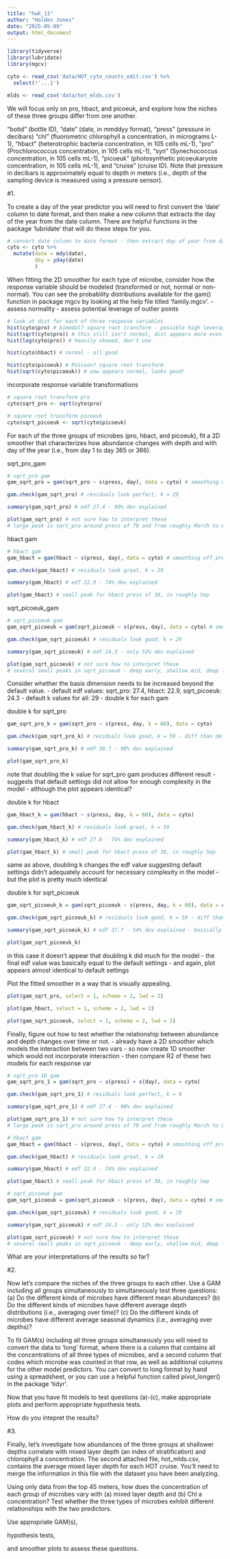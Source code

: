 ```yaml
---
title: "hwk_11"
author: "Holden Jones"
date: "2025-05-09"
output: html_document
---
```


```r
library(tidyverse)
library(lubridate)
library(mgcv)

cyto <- read_csv('data/HOT_cyto_counts_edit.csv') %>%
  select(!'...1')

mlds <- read_csv('data/hot_mlds.csv')
```

We will focus only on pro, hbact, and picoeuk, and explore how the niches of
  these three groups differ from one another.


"botid" (bottle ID), "date" (date, in mmddyy format), "press" (pressure in decibars) 
  "chl" (fluorometric chlorophyll a concentration, in micrograms L-1), "hbact" 
  (heterotrophic bacteria concentration, in 105 cells mL-1), "pro" (Prochlorococcus 
  concentration, in 105 cells mL-1), "syn" (Synechococcus concentration, in 105 
  cells mL-1), "picoeuk" (photosynthetic picoeukaryote concentration, in 105 cells 
  mL-1), and "cruise" (cruise ID). Note that pressure in decibars is approximately 
  equal to depth in meters (i.e., depth of the sampling device is measured using a 
  pressure sensor).

#1. 

To create a day of the year predictor you will need to 
  first convert the ‘date’ column to date format, and then make a new column 
  that extracts the day of the year from the date column. There are helpful 
  functions in the package ‘lubridate’ that will do these steps for you.
```r
# convert date column to date format - then extract day of year from date column
cyto <- cyto %>%
  mutate(date = mdy(date),
         day = yday(date)
         )
```


When fitting the 2D smoother for each type of microbe, consider how the response 
  variable should be modeled (transformed or not, normal or non-normal). You can 
  see the probability distributions available for the gam() function in package 
  mgcv by looking at the help file titled ‘family.mgcv’.
- assess normality
- assess potential leverage of outlier points
```r
# look at dist for each of three response variables
hist(cyto$pro) # bimodal? square root transform - possible high leverage to right
hist(sqrt(cyto$pro)) # this still isn't normal, dist appears more even now tho
hist(log(cyto$pro)) # heavily skewed, don't use

hist(cyto$hbact) # normal - all good

hist(cyto$picoeuk) # Poisson? square root transform
hist(sqrt(cyto$picoeuk)) # now appears normal, looks good!
```

incorporate response variable transformations
```r
# square root transform pro
cyto$sqrt_pro <- sqrt(cyto$pro)

# square root transform picoeuk
cyto$sqrt_picoeuk <- sqrt(cyto$picoeuk)
```

For each of the three groups of microbes (pro, hbact, and picoeuk), fit a 2D 
  smoother that characterizes how abundance changes with depth and with day of 
  the year (i.e., from day 1 to day 365 or 366). 
  
sqrt_pro_gam
```r
# sqrt_pro gam
gam_sqrt_pro = gam(sqrt_pro ~ s(press, day), data = cyto) # smoothing off press, day

gam.check(gam_sqrt_pro) # residuals look perfect, k = 29

summary(gam_sqrt_pro) # edf 27.4 - 90% dev explained

plot(gam_sqrt_pro) # not sure how to interpret these
# large peak in sqrt_pro around press of 70 and from roughly March to Oct?
```

hbact gam
```r
# hbact gam
gam_hbact = gam(hbact ~ s(press, day), data = cyto) # smoothing off press, day

gam.check(gam_hbact) # residuals look great, k = 29

summary(gam_hbact) # edf 22.9 - 74% dev explained

plot(gam_hbact) # small peak for hbact press of 30, in roughly Sep
```

sqrt_picoeuk_gam
```r
# sqrt_picoeuk gam
gam_sqrt_picoeuk = gam(sqrt_picoeuk ~ s(press, day), data = cyto) # smoothing off press, day

gam.check(gam_sqrt_picoeuk) # residuals look good, k = 29

summary(gam_sqrt_picoeuk) # edf 24.3 - only 52% dev explained

plot(gam_sqrt_picoeuk) # not sure how to interpret these
# several small peaks in sqrt_picoeuk - deep early, shallow mid, deep late in year
```

Consider whether the basis dimension needs to be increased beyond the default value.
- default edf values: sqrt_pro: 27.4, hbact: 22.9, sqrt_picoeuk: 24.3
- default k values for all: 29
- double k for each gam

double k for sqrt_pro
```r
gam_sqrt_pro_k = gam(sqrt_pro ~ s(press, day, k = 60), data = cyto) 

gam.check(gam_sqrt_pro_k) # residuals look good, k = 59 - diff than default

summary(gam_sqrt_pro_k) # edf 38.7 - 90% dev explained

plot(gam_sqrt_pro_k)
```

note that doubling the k value for sqrt_pro gam produces different result
- suggests that default settings did not allow for enough complexity in the model
- although the plot appears identical?

double k for hbact
```r
gam_hbact_k = gam(hbact ~ s(press, day, k = 60), data = cyto)

gam.check(gam_hbact_k) # residuals look great, k = 59

summary(gam_hbact_k) # edf 27.8 - 74% dev explained

plot(gam_hbact_k) # small peak for hbact press of 30, in roughly Sep
```

same as above, doubling k changes the edf value suggesting default settings didn't 
  adequately account for necessary complexity in the model -  but the plot is
  pretty much identical

double k for sqrt_picoeuk
```r
gam_sqrt_picoeuk_k = gam(sqrt_picoeuk ~ s(press, day, k = 60), data = cyto) 

gam.check(gam_sqrt_picoeuk_k) # residuals look good, k = 59 - diff than default

summary(gam_sqrt_picoeuk_k) # edf 37.7 - 54% dev explained - basically the same

plot(gam_sqrt_picoeuk_k)
```

in this case it doesn't appear that doubling k did much for the model
- the final edf value was basically equal to the default settings
- and again, plot appears almost identical to default settings
  
Plot the fitted smoother in a way that is visually appealing. 
```r
plot(gam_sqrt_pro, select = 1, scheme = 2, lwd = 2)

plot(gam_hbact, select = 1, scheme = 2, lwd = 2)

plot(gam_sqrt_picoeuk, select = 1, scheme = 2, lwd = 2)
```

Finally, figure out how to test whether the relationship between abundance and 
  depth changes over time or not. 
- already have a 2D smoother which models the interaction between two vars
- so now create 1D smoother which would not incorporate interaction
- then compare R2 of these two models for each response var
```r
# sqrt_pro 1D gam
gam_sqrt_pro_1 = gam(sqrt_pro ~ s(press) + s(day), data = cyto)

gam.check(gam_sqrt_pro_1) # residuals look perfect, k = 9

summary(gam_sqrt_pro_1) # edf 27.4 - 90% dev explained

plot(gam_sqrt_pro_1) # not sure how to interpret these
# large peak in sqrt_pro around press of 70 and from roughly March to Oct?
```


```r
# hbact gam
gam_hbact = gam(hbact ~ s(press, day), data = cyto) # smoothing off press, day

gam.check(gam_hbact) # residuals look great, k = 29

summary(gam_hbact) # edf 22.9 - 74% dev explained

plot(gam_hbact) # small peak for hbact press of 30, in roughly Sep
```

```r
# sqrt_picoeuk gam
gam_sqrt_picoeuk = gam(sqrt_picoeuk ~ s(press, day), data = cyto) # smoothing off press, day

gam.check(gam_sqrt_picoeuk) # residuals look good, k = 29

summary(gam_sqrt_picoeuk) # edf 24.3 - only 52% dev explained

plot(gam_sqrt_picoeuk) # not sure how to interpret these
# several small peaks in sqrt_picoeuk - deep early, shallow mid, deep late in year
```

  
What are your interpretations of the results so far?



#2.

Now let’s compare the niches of the three groups to each other. Use a GAM 
  including all groups simultaneously to simultaneously test three questions:
  (a) Do the different kinds of microbes have different mean abundances?
  (b) Do the different kinds of microbes have different average depth 
      distributions (i.e., averaging over time)?
  (c) Do the different kinds of microbes have different average seasonal 
      dynamics (i.e., averaging over depths)?


To fit GAM(s) including all three groups simultaneously you will need to convert 
  the data to ‘long’ format, where there is a column that contains all the 
  concentrations of all three types of microbes, and a second column that codes 
  which microbe was counted in that row, as well as additional columns for the 
  other model predictors. You can convert to long format by hand using a 
  spreadsheet, or you can use a helpful function called pivot_longer() in the 
  package ‘tidyr’.

  
Now that you have fit models to test questions (a)-(c), make appropriate plots 
  and perform appropriate hypothesis tests. 

  
How do you intepret the results?




#3.

Finally, let’s investigate how abundances of the three groups at shallower depths 
  correlate with mixed layer depth (an index of stratification) and chlorophyll 
  a concentration. The second attached file, hot_mlds.csv, contains the average 
  mixed layer depth for each HOT cruise. You’ll need to merge the information in 
  this file with the dataset you have been analyzing.

  
Using only data from the top 45 meters, how does the concentration of each group 
  of microbes vary with (a) mixed layer depth and (b) Chl a concentration? Test 
  whether the three types of microbes exhibit different relationships with the 
  two predictors. 

  
Use appropriate GAM(s), 


hypothesis tests, 


and smoother plots to assess these questions.



